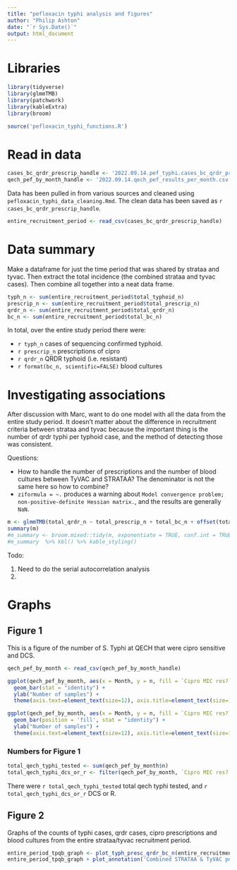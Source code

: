 ```yaml
---
title: "pefloxacin typhi analysis and figures"
author: "Philip Ashton"
date: "`r Sys.Date()`"
output: html_document
---
```


# Libraries

```r
library(tidyverse)
library(glmmTMB)
library(patchwork)
library(kableExtra)
library(broom)

source('pefloxacin_typhi_functions.R')
```

# Read in data

```r
cases_bc_qrdr_prescrip_handle <- '2022.09.14.pef_typhi.cases_bc_qrdr_prescrip.csv'
qech_pef_by_month_handle <- '2022.09.14.qech_pef_results_per_month.csv' 
```

Data has been pulled in from various sources and cleaned using `pefloxacin_typhi_data_cleaning.Rmd`. The clean data has been saved as `r cases_bc_qrdr_prescrip_handle`.

```r

entire_recruitment_period <- read_csv(cases_bc_qrdr_prescrip_handle)

```

# Data summary

Make a dataframe for just the time period that was shared by strataa and tyvac. Then extract the total incidence (the combined strataa and tyvac cases). Then combine all together into a neat data frame.

```r
typh_n <- sum(entire_recruitment_period$total_typhoid_n)
prescrip_n <- sum(entire_recruitment_period$total_prescrip_n)
qrdr_n <- sum(entire_recruitment_period$total_qrdr_n)
bc_n <- sum(entire_recruitment_period$total_bc_n)
```


In total, over the entire study period there were:

* `r typh_n` cases of sequencing confirmed typhoid.
* `r prescrip_n` prescriptions of cipro
* `r qrdr_n` QRDR typhoid (i.e. resistant)
* `r format(bc_n, scientific=FALSE)` blood cultures


# Investigating associations

After discussion with Marc, want to do one model with all the data from the entire study period. It doesn't matter about the difference in recruitment criteria between strataa and tyvac because the important thing is the number of qrdr typhi per typhoid case, and the method of detecting those was consistent.

Questions:

* How to handle the number of prescriptions and the number of blood cultures between TyVAC and STRATAA? The denominator is not the same here so how to combine?
* `ziformula = ~.` produces a warning about `Model convergence problem; non-positive-definite Hessian matrix.`, and the results are generally `NaN`.

```r
m <- glmmTMB(total_qrdr_n ~ total_prescrip_n + total_bc_n + offset(total_typhoid_n),  data = entire_recruitment_period, family = "nbinom2", ziformula = ~.)
summary(m)
#m_summary <- broom.mixed::tidy(m, exponentiate = TRUE, conf.int = TRUE)
#m_summary  %>% kbl() %>% kable_styling()
```



Todo:

1. Need to do the serial autocorrelation analysis
2. 

# Graphs
## Figure 1

This is a figure of the number of S. Typhi at QECH that were cipro sensitive and DCS.

```r

qech_pef_by_month <- read_csv(qech_pef_by_month_handle)

ggplot(qech_pef_by_month, aes(x = Month, y = n, fill = `Cipro MIC res?`)) + 
  geom_bar(stat = "identity") + 
  ylab("Number of samples") +
  theme(axis.text=element_text(size=12), axis.title=element_text(size=14))

ggplot(qech_pef_by_month, aes(x = Month, y = n, fill = `Cipro MIC res?`, label = n)) + 
  geom_bar(position = 'fill', stat = "identity") + 
  ylab("Number of samples") +
  theme(axis.text=element_text(size=12), axis.title=element_text(size=14))
```

### Numbers for Figure 1

```r
total_qech_typhi_tested <- sum(qech_pef_by_month$n)
total_qech_typhi_dcs_or_r <- filter(qech_pef_by_month, `Cipro MIC res?` == 'DCS' | `Cipro MIC res?` == 'R' ) %>% pull(n) %>% sum
```

There were `r total_qech_typhi_tested` total qech typhi tested, and `r total_qech_typhi_dcs_or_r` DCS or R.


## Figure 2

Graphs of the counts of typhi cases, qrdr cases, cipro prescriptions and blood cultures from the entire strataa/tyvac recruitment period.

```r


entire_period_tpqb_graph <- plot_typh_presc_qrdr_bc_n(entire_recruitment_period) # tpqb stands for typhoid, prescriptions, qrdr and blood cultures
entire_period_tpqb_graph + plot_annotation('Combined STRATAA & TyVAC period')

```




